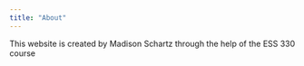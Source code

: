 ```yaml
---
title: "About"
---
```


This website is created by Madison Schartz through the help of the ESS 330 course
